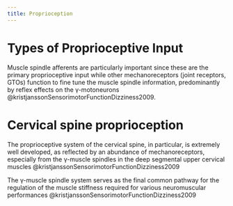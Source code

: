 ```yaml
---
title: Proprioception
---
```


# Types of Proprioceptive Input

Muscle spindle afferents are particularly important since these are the primary proprioceptive input while other mechanoreceptors (joint receptors, GTOs) function to fine tune the muscle spindle information, predominantly by reflex effects on the &gamma;-motoneurons @kristjanssonSensorimotorFunctionDizziness2009.

# Cervical spine proprioception {#cervical}

The proprioceptive system of the cervical spine, in particular, is extremely well developed, as reflected by an abundance of mechanoreceptors, especially from the &gamma;-muscle spindles in the deep segmental upper cervical muscles @kristjanssonSensorimotorFunctionDizziness2009

The &gamma;-muscle spindle system serves as the final common pathway for the regulation of the muscle stiffness required for various neuromuscular performances @kristjanssonSensorimotorFunctionDizziness2009



